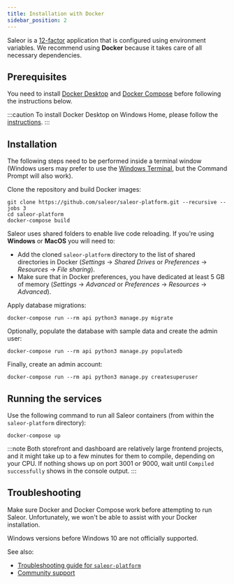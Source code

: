 ```yaml
---
title: Installation with Docker
sidebar_position: 2
---
```


Saleor is a [12-factor](https://12factor.net) application that is configured using environment variables. We recommend using **Docker** because it takes care of all necessary dependencies.

## Prerequisites

You need to install [Docker Desktop](https://www.docker.com/products/docker-desktop) and [Docker Compose](https://docs.docker.com/compose/install/) before following the instructions below.

:::caution
To install Docker Desktop on Windows Home, please follow the [instructions](https://docs.docker.com/docker-for-windows/install-windows-home/).
:::

## Installation

<!-- todo: rephrase to put emphasis on saleor-platform -->

The following steps need to be performed inside a terminal window (Windows users may prefer to use the [Windows Terminal](https://aka.ms/windowsterminal), but the Command Prompt will also work).

Clone the repository and build Docker images:

```shell
git clone https://github.com/saleor/saleor-platform.git --recursive --jobs 3
cd saleor-platform
docker-compose build
```

Saleor uses shared folders to enable live code reloading. If you're using **Windows** or **MacOS** you will need to:

- Add the cloned `saleor-platform` directory to the list of shared directories in Docker (_Settings_ -> _Shared Drives_ or _Preferences_ -> _Resources_ -> _File sharing_).
- Make sure that in Docker preferences, you have dedicated at least 5 GB of memory (_Settings_ -> _Advanced_ or _Preferences_ -> _Resources_ -> _Advanced_).

Apply database migrations:

```shell
docker-compose run --rm api python3 manage.py migrate
```

Optionally, populate the database with sample data and create the admin user:

```shell
docker-compose run --rm api python3 manage.py populatedb
```

Finally, create an admin account:

```shell
docker-compose run --rm api python3 manage.py createsuperuser
```

## Running the services

Use the following command to run all Saleor containers (from within the `saleor-platform` directory):

```shell
docker-compose up
```

:::note
Both storefront and dashboard are relatively large frontend projects, and it might take up to a few minutes for them to compile, depending on your CPU. If nothing shows up on port 3001 or 9000, wait until `Compiled successfully` shows in the console output.
:::

## Troubleshooting

Make sure Docker and Docker Compose work before attempting to run Saleor. Unfortunately, we won't be able to assist with your Docker installation.

Windows versions before Windows 10 are not officially supported.

See also:

- [Troubleshooting guide for `saleor-platform`](https://github.com/saleor/saleor-platform/blob/main/README.md)
- [Community support](developer/community/support.mdx)
